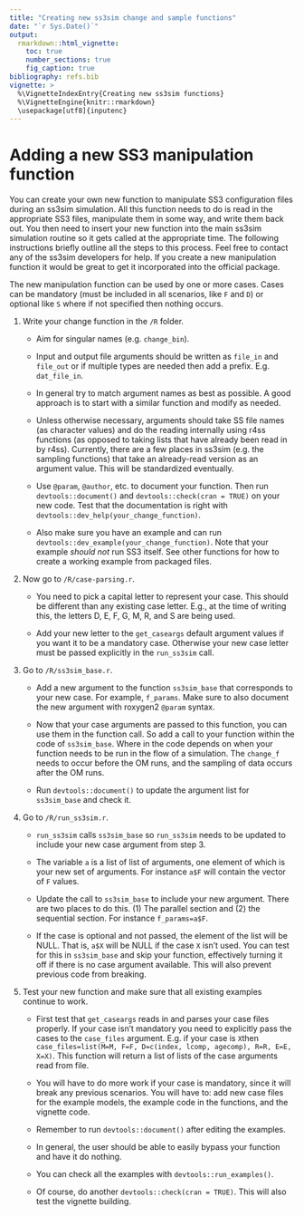 ```yaml
---
title: "Creating new ss3sim change and sample functions"
date: "`r Sys.Date()`"
output:
  rmarkdown::html_vignette:
    toc: true
    number_sections: true
    fig_caption: true
bibliography: refs.bib
vignette: >
  %\VignetteIndexEntry{Creating new ss3sim functions}
  %\VignetteEngine{knitr::rmarkdown}
  \usepackage[utf8]{inputenc}
---
```


# Adding a new SS3 manipulation function

You can create your own new function to manipulate SS3 configuration files during an ss3sim simulation. All this function needs to do is read in the appropriate SS3 files, manipulate them in some way, and write them back out. You then need to insert your new function into the main ss3sim simulation routine so it gets called at the appropriate time. The following instructions briefly outline all the steps to this process. Feel free to contact any of the ss3sim developers for help. If you create a new manipulation function it would be great to get it incorporated into the official package.

The new manipulation function can be used by one or more cases.
Cases can be mandatory (must be included in all scenarios, like `F` and `D`)
or optional like `S` where if not specified then nothing occurs.

1.  Write your change function in the `/R` folder.

    - Aim for singular names (e.g. `change_bin`).

    - Input and output file arguments should be written as `file_in` and `file_out` or if multiple types are needed then add a prefix. E.g. `dat_file_in`.

    - In general try to match argument names as best as possible. A good approach is to start with a similar function and modify as needed.

    - Unless otherwise necessary, arguments should take SS file names (as character values) and do the reading internally using r4ss functions (as opposed to taking lists that have already been read in by r4ss). Currently, there are a few places in ss3sim (e.g. the sampling functions) that take an already-read version as an argument value. This will be standardized eventually.

    - Use `@param`, `@author`, etc. to document your function. Then run `devtools::document()` and `devtools::check(cran = TRUE)` on your new code. Test that the documentation is right with `devtools::dev_help(your_change_function)`.

    - Also make sure you have an example and can run `devtools::dev_example(your_change_function)`. Note that your example *should not* run SS3 itself. See other functions for how to create a working example from packaged files.

2.  Now go to `/R/case-parsing.r`.

    - You need to pick a capital letter to represent your case. This should be different than any existing case letter. E.g., at the time of writing this, the letters D, E, F, G, M, R, and S are being used.

    - Add your new letter to the `get_caseargs` default argument values if you want it to be a mandatory case. Otherwise your new case letter must be passed explicitly in the `run_ss3sim` call.

3.  Go to `/R/ss3sim_base.r`.

    - Add a new argument to the function `ss3sim_base` that corresponds to your new case. For example, `f_params`. Make sure to also document the new argument with roxygen2 `@param` syntax.

    - Now that your case arguments are passed to this function, you can use them in the function call. So add a call to your function within the code of `ss3sim_base`. Where in the code depends on when your function needs to be run in the flow of a simulation. The `change_f` needs to occur before the OM runs, and the sampling of data occurs after the OM runs.

    - Run `devtools::document()` to update the argument list for `ss3sim_base` and check it.

4.  Go to `/R/run_ss3sim.r`.

    - `run_ss3sim` calls `ss3sim_base` so `run_ss3sim` needs to be updated to include your new case argument from step 3.

    - The variable `a` is a list of list of arguments, one element of which is your new set of arguments. For instance `a$F` will contain the vector of `F` values.

    - Update the call to `ss3sim_base` to include your new argument. There are two places to do this. (1) The parallel section and (2) the sequential section. For instance `f_params=a$F`.

    - If the case is optional and not passed, the element of the list will be NULL. That is, `a$X` will be NULL if the case `X` isn’t used. You can test for this in `ss3sim_base` and skip your function, effectively turning it off if there is no case argument available. This will also prevent previous code from breaking.

5.  Test your new function and make sure that all existing examples continue to work.

    - First test that `get_caseargs` reads in and parses your case files properly. If your case isn’t mandatory you need to explicitly pass the cases to the `case_files` argument. E.g. if your case is `X`then `case_files=list(M=M, F=F, D=c(index, lcomp, agecomp), R=R, E=E, X=X)`. This function will return a list of lists of the case arguments read from file.

    - You will have to do more work if your case is mandatory, since it will break any previous scenarios. You will have to: add new case files for the example models, the example code in the functions, and the vignette code.

    - Remember to run `devtools::document()` after editing the examples.

    - In general, the user should be able to easily bypass your function and have it do nothing.

    - You can check all the examples with `devtools::run_examples()`.

    - Of course, do another `devtools::check(cran = TRUE)`. This will also test the vignette building.
